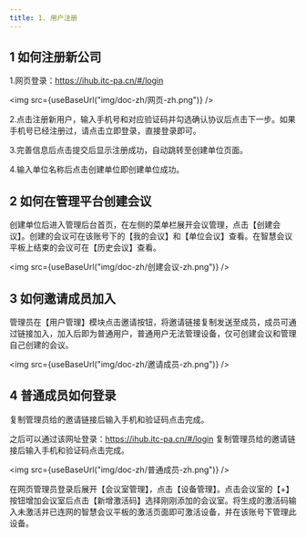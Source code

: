 ```yaml
---
title: 1. 用户注册
---
```



## 1 如何注册新公司

1.网页登录：https://ihub.itc-pa.cn/#/login

<img  src={useBaseUrl("img/doc-zh/网页-zh.png")} />

2.点击注册新用户，输入手机号和对应验证码并勾选确认协议后点击下一步。如果手机号已经注册过，请点击立即登录，直接登录即可。

3.完善信息后点击提交后显示注册成功，自动跳转至创建单位页面。

4.输入单位名称后点击创建单位即创建单位成功。

## 2 如何在管理平台创建会议

创建单位后进入管理后台首页，在左侧的菜单栏展开会议管理，点击【创建会议】。创建的会议可在该账号下的【我的会议】和【单位会议】查看。在智慧会议平板上结束的会议可在【历史会议】查看。

<img  src={useBaseUrl("img/doc-zh/创建会议-zh.png")} />

## 3 如何邀请成员加入

管理员在【用户管理】模块点击邀请按钮，将邀请链接复制发送至成员，成员可通过链接加入，加入后即为普通用户，普通用户无法管理设备，仅可创建会议和管理自己创建的会议。

<img  src={useBaseUrl("img/doc-zh/邀请成员-zh.png")} />


## 4 普通成员如何登录
复制管理员给的邀请链接后输入手机和验证码点击完成。

之后可以通过该网址登录：https://ihub.itc-pa.cn/#/login
复制管理员给的邀请链接后输入手机和验证码点击完成。

<img  src={useBaseUrl("img/doc-zh/普通成员-zh.png")} />

在网页管理员登录后展开【会议室管理】，点击【设备管理】。点击会议室的【+】按钮增加会议室后点击【新增激活码】选择刚刚添加的会议室。将生成的激活码输入未激活并已连网的智慧会议平板的激活页面即可激活设备，并在该账号下管理此设备。


